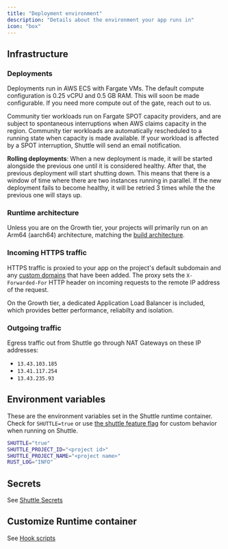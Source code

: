 ```yaml
---
title: "Deployment environment"
description: "Details about the environment your app runs in"
icon: "box"
---
```


## Infrastructure

### Deployments

Deployments run in AWS ECS with Fargate VMs.
The default compute configuration is 0.25 vCPU and 0.5 GB RAM.
This will soon be made configurable.
If you need more compute out of the gate, reach out to us.

<Warning>
Community tier workloads run on Fargate SPOT capacity providers, and are
subject to spontaneous interruptions when AWS claims capacity in the region.
Community tier workloads are automatically rescheduled to a running state when
capacity is made available. If your workload is affected by a SPOT
interruption, Shuttle will send an email notification.
</Warning>

**Rolling deployments**:
When a new deployment is made, it will be started alongside the previous one until it is considered healthy.
After that, the previous deployment will start shutting down.
This means that there is a window of time where there are two instances running in parallel.
If the new deployment fails to become healthy, it will be retried 3 times while the the previous one will stays up.

### Runtime architecture

Unless you are on the Growth tier, your projects will primarily run on an Arm64 (aarch64) architecture, matching the [build architecture](/docs/builds#build-architecture).

### Incoming HTTPS traffic

HTTPS traffic is proxied to your app on the project's default subdomain and any [custom domains](/docs/domain-names) that have been added.
The proxy sets the `X-Forwarded-For` HTTP header on incoming requests to the remote IP address of the request.

On the Growth tier, a dedicated Application Load Balancer is included, which provides better performance, reliabilty and isolation.

### Outgoing traffic

Egress traffic out from Shuttle go through NAT Gateways on these IP addresses:

- `13.43.103.185`
- `13.41.117.254`
- `13.43.235.93`

## Environment variables

These are the environment variables set in the Shuttle runtime container.
Check for `SHUTTLE=true` or use [the shuttle feature flag](./project-configuration#cargo-feature-flags) for custom behavior when running on Shuttle.

```bash
SHUTTLE="true"
SHUTTLE_PROJECT_ID="<project id>"
SHUTTLE_PROJECT_NAME="<project name>"
RUST_LOG="INFO"
```

## Secrets

See [Shuttle Secrets](/resources/shuttle-secrets)

## Customize Runtime container

See [Hook scripts](/docs/builds#experimental-hook-scripts)

